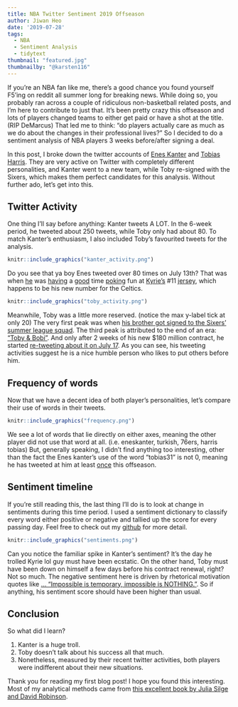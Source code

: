 ```yaml
---
title: NBA Twitter Sentiment 2019 Offseason
author: Jiwan Heo
date: '2019-07-28'
tags:
  - NBA
  - Sentiment Analysis
  - tidytext
thumbnail: "featured.jpg"
thumbnailby: "@karsten116"
---
```


If you're an NBA fan like me, there's a good chance you found yourself F5'ing on reddit all summer long for breaking news. While doing so, you probably ran across a couple of ridiculous non-basketball related posts, and I'm here to contribute to just that. It's been pretty crazy this offseason and lots of players changed teams to either get paid or have a shot at the title. (RIP DeMarcus) That led me to think: "do players actually care as much as we do about the changes in their professional lives?" So I decided to do a sentiment analysis of NBA players 3 weeks before/after signing a deal. 

In this post, I broke down the twitter accounts of [Enes Kanter](https://twitter.com/EnesKanter) and [Tobias Harris](https://twitter.com/tobias31
). They are very active on Twitter with completely different personalities, and Kanter went to a new team, while Toby re-signed with the Sixers, which makes them perfect candidates for this analysis. Without further ado, let's get into this.

## Twitter Activity

One thing I'll say before anything: Kanter tweets A LOT. In the 6-week period, he tweeted about 250 tweets, while Toby only had about 80. To match Kanter's enthusiasm, I also included Toby's favourited tweets for the analysis.

```r
knitr::include_graphics("kanter_activity.png")
```

Do you see that ya boy Enes tweeted over 80 times on July 13th? That was when [he](https://twitter.com/robertlabbe0/status/1149877068374708225) was [having](https://twitter.com/robertlabbe0/status/1149877068374708225) a [good](https://twitter.com/BCaivana7/status/1149827147181301760) time [poking](https://twitter.com/DuragLuke/status/1149863469975576577) fun at [Kyrie's](https://twitter.com/dr_steph_dpt/status/1149896865724403712) #11 [jersey](https://twitter.com/ShortGannon/status/1149867649708376066), which happens to be his new number for the Celtics.

```r
knitr::include_graphics("toby_activity.png")
```

Meanwhile, Toby was a little more reserved. (notice the max y-label tick at only 20) The very first peak was when [his brother got signed to the Sixers' summer league squad](https://twitter.com/PompeyOnSixers/status/1142111695365713920). The third peak is attributed to the end of an era: ["Toby & Bobi"](https://t.co/ETkAogwyO0). And only after 2 weeks of his new $180 million contract, he started [re-tweeting about it on July 17](https://t.co/NdmQHIwG3o). As you can see, his tweeting activities suggest he is a nice humble person who likes to put others before him.

## Frequency of words

Now that we have a decent idea of both player's personalities, let's compare their use of words in their tweets.

```r
knitr::include_graphics("frequency.png")
```

We see a lot of words that lie directly on either axes, meaning the other player did not use that word at all. (i.e. eneskanter, turkish, 76ers, harris tobias) But, generally speaking, I didn't find anything too interesting, other than the fact the Enes kanter's use of the word "tobias31" is not 0, meaning he has tweeted at him at least [once](https://t.co/NDrt2K2caB) this offseason.

## Sentiment timeline

If you're still reading this, the last thing I'll do is to look at change in sentiments during this time period. I used a sentiment dictionary to classify every word either positive or negative and tallied up the score for every passing day. Feel free to check out my [github](https://github.com/jiwanheo/kanter_toby_twitter) for more detail.

```r
knitr::include_graphics("sentiments.png")
```

Can you notice the familiar spike in Kanter's sentiment? It's the day he trolled Kyrie lol guy must have been ecstatic. On the other hand, Toby must have been down on himself a few days before his contract renewal, right? Not so much. The negative sentiment here is driven by rhetorical motivation quotes like [... "Impossible is temporary, impossible is NOTHING."](https://t.co/oS2TRJYqDR). So if anything, his sentiment score should have been higher than usual.

## Conclusion

So what did I learn? 

1. Kanter is a huge troll.
2. Toby doesn't talk about his success all that much.
3. Nonetheless, measured by their recent twitter activities, both players were indifferent about their new situations.

Thank you for reading my first blog post! I hope you found this interesting. Most of my analytical methods came from [this excellent book by Julia Silge and David Robinson](https://www.tidytextmining.com/). 

